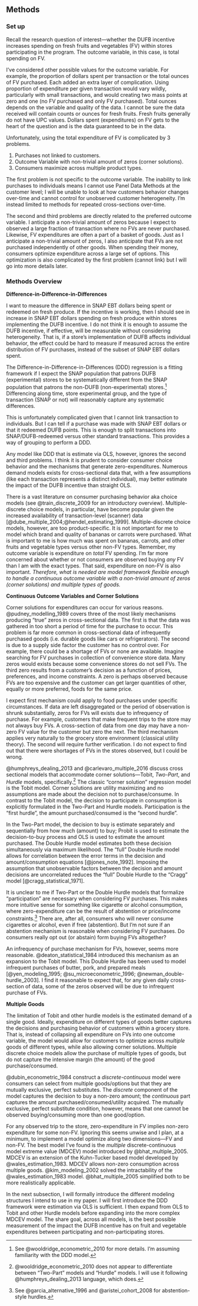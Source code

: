 ## Methods {#methods-1 -}

### Set up {-}

Recall the research question of interest---whether the DUFB incentive increases spending on fresh fruits and vegetables (FV) within stores participating in the program. The outcome variable, in this case, is total spending on FV.

I've considered other possible values for the outcome variable. For example, the proportion of dollars spent per transaction or the total ounces of FV purchased. Each added an extra layer of complication. Using proportion of expenditure per given transaction would vary wildly, particularly with small transactions, and would creating two mass points at zero and one (no FV purchased and only FV purchased). Total ounces depends on the variable and quality of the data. I cannot be sure the data received will contain counts or ounces for fresh fruits. Fresh fruits generally do not have UPC values. Dollars spent (expenditures) on FV gets to the heart of the question and is the data guaranteed to be in the data.

Unfortunately, using the total expenditure of FV is complicated by 3 problems.

1. Purchases not linked to customers.
2. Outcome Variable with non-trivial amount of zeros (corner solutions).
3. Consumers maximize across multiple product types.

The first problem is not specific to the outcome variable. The inability to link purchases to individuals means I cannot use Panel Data Methods at the customer level; I will be unable to look at how customers behavior changes over-time and cannot control for unobserved customer heterogeneity. I'm instead limited to methods for repeated cross-sections over-time.

The second and third problems are directly related to the preferred outcome variable. I anticipate a non-trivial amount of zeros because I expect to observed a large fraction of transaction where no FVs are never purchased. Likewise, FV expenditures are often a part of a basket of goods. Just as I anticipate a non-trivial amount of zeros, I also anticipate that FVs are not purchased independently of other goods. When spending their money, consumers optimize expenditure across a large set of options. This optimization is also complicated by the first problem (cannot link) but I will go into more details later.


### Methods Overview {-}

**Difference-in-Difference-in-Differences** 

I want to measure the difference in SNAP EBT dollars being spent or redeemed on fresh produce. If the incentive is working, then I should see in increase in SNAP EBT dollars spending on fresh produce within stores implementing the DUFB incentive. I do not think it is enough to assume the DUFB incentive, if effective, will be measurable without considering heterogeneity. That is, if a store's implementation of DUFB affects individual behavior, the effect could be hard to measure if measured across the entire distribution of FV purchases, instead of the subset of SNAP EBT dollars spent.

The Difference-in-Difference-in-Differences (DDD) regression is a fitting framework if I expect the SNAP population that patrons DUFB (experimental) stores to be systematically different from the SNAP population that patrons the non-DUFB (non-experimental) stores.^[See @wooldridge_econometric_2010 for more details. I'm assuming familiarity with the DDD model.] Differencing along time, store experimental group, and the type of transaction (SNAP or not) will reasonably capture any systematic differences.

This is unfortunately complicated given that I cannot link transaction to individuals. But I can tell if a purchase was made with SNAP EBT dollars or that it redeemed DUFB points. This is enough to split transactions into SNAP/DUFB-redeemed versus other standard transactions. This provides a way of grouping to perform a DDD.

Any model like DDD that is estimate via OLS, however, ignores the second and third problems. I think it is prudent to consider consumer choice behavior and the mechanisms that generate zero-expenditures. Numerous demand models exists for cross-sectional data that, with a few assumptions (like each transaction represents a distinct individual), may better estimate the impact of the DUFB incentive than straight OLS.

There is a vast literature on consumer purchasing behavior aka choice models (see @train_discrete_2009 for an introductory overview). Multiple-discrete choice models, in particular, have become popular given the increased availability of transaction-level (scanner) data [@dube_multiple_2004;@hendel_estimating_1999]. Multiple-discrete choice models, however, are too product-specific. It is not important for me to model which brand and quality of bananas or carrots were purchased. What is important to me is how much was spent on bananas, carrots, and other fruits and vegetable types versus other non-FV types. Remember, my outcome variable is expenditure on *total* FV spending. I'm far more concerned about whether or not consumers are observed buying *any* FV than I am with the exact types. That said, expenditure on non-FV is also important. *Therefore, what is needed are model framework flexible enough to handle a continuous outcome variable with a non-trivial amount of zeros (corner solutions) and multiple types of goods.*

**Continuous Outcome Variables and Corner Solutions**

Corner solutions for expenditures can occur for various reasons. @pudney_modelling_1989 covers three of the most likely mechanisms producing "true" zeros in cross-sectional data. The first is that the data was gathered in too short a period of time for the purchase to occur. This problem is far more common in cross-sectional data of infrequently purchased goods (i.e. durable goods like cars or refrigerators). The second is due to a supply side factor the customer has no control over. For example, there could be a shortage of FVs or none are available. Imagine searching for FV purchases in collection of convenience store data. Many zeros would exists because some convenience stores do not sell FVs. The third zero results from a customer's decision as a function of prices, preferences, and income constraints. A zero is perhaps observed because FVs are too expensive and the customer can get larger quantities of other, equally or more preferred, foods for the same price. 

I expect first mechanism could apply to food purchases under specific circumstances. If data are left disaggregated or the period of observation is shrunk substantially, zeros for FVs will exists due to infrequency of purchase. For example, customers that make frequent trips to the store may not always buy FVs. A cross-section of data from one day may have a non-zero FV value for the customer but zero the next. The third mechanism applies very naturally to the grocery store environment (classical utility theory). The second will require further verification. I do not expect to find out that there were shortages of FVs in the stores observed, but I could be wrong.

@humphreys_dealing_2013 and @carlevaro_multiple_2016 discuss cross sectional models that accommodate corner solutions---Tobit, *Two-Part*, and *Hurdle* models, specifically.^[@wooldridge_econometric_2010 does not appear to differentiate between "Two-Part" models and "Hurdle" models. I will use it following @humphreys_dealing_2013 language, which does.] The classic "corner solution" regression model is the Tobit model. Corner solutions are utility maximizing and no assumptions are made about the decision not to purchase/consume. In contrast to the Tobit model, the decision to participate in consumption is explicitly formulated in the Two-Part and Hurdle models. Participation is the "first hurdle", the amount purchased/consumed is the "second hurdle". 

In the Two-Part model, the decision to buy is estimate separately and sequentially from how much (amount) to buy; Probit is used to estimate the decision-to-buy process and OLS is used to estimate the amount purchased. The Double Hurdle model estimates both these decision simultaneously via maximum likelihood. The "full" Double Hurdle model allows for correlation between the error terms in the decision and amount/consumption equations [@jones_note_1992]. Imposing the assumption that unobservable factors between the decision and amount decisions are uncorrelated reduces the "full" Double Hurdle to the "Cragg" model [@cragg_statistical_1971].

It is unclear to me if Two-Part or the Double Hurdle models that formalize "participation" are necessary when considering FV purchases. This makes more intuitive sense for something like cigarette or alcohol consumption, where zero-expenditure can be the result of abstention or price/income constraints.^[See @garcia_alternative_1996 and @aristei_cohort_2008 for abstention-style hurdles.] There are, after all, consumers who will never consume cigarettes or alcohol, even if free (abstention). But I'm not sure if an abstention mechanism is reasonable when considering FV purchases. Do consumers really opt out (or abstain) form buying FVs altogether?

An infrequency of purchase mechanism for FVs, however, seems more reasonable. @deaton_statistical_1984 introduced this mechanism as an expansion to the Tobit model. This Double Hurdle has been used to model infrequent purchases of butter, pork, and prepared meals [@yen_modeling_1995; @su_microeconometric_1996; @newman_double-hurdle_2003]. I find it reasonable to expect that, for any given daily cross-section of data, some of the zeros observed will be due to infrequent purchase of FVs.

**Multiple Goods**

The limitation of Tobit and other hurdle models is the estimated demand of a single good. Ideally, expenditure on different types of goods better captures the decisions and purchasing behavior of customers within a grocery store. That is, instead of collapsing all expenditure on FVs into one outcome variable, the model would allow for customers to optimize across *multiple* goods of different types, while also allowing corner solutions. Multiple discrete choice models allow the purchase of multiple types of goods, but do not capture the intensive margin (the amount) of the good purchase/consumed.

@dubin_econometric_1984 construct a *discrete-continuous* model were consumers can select from multiple goods/options but that they are mutually exclusive, perfect substitutes. The *discrete* component of the model captures the decision to buy a non-zero amount; the *continuous* part captures the amount purchased/consumed/utility acquired. The mutually exclusive, perfect substitute condition, however, means that one cannot be observed buying/consuming more than one good/option. 

For any observed trip to the store, zero-expenditure in FV implies non-zero expenditure for some non-FV. Ignoring this seems unwise and I plan, at a minimum, to implement a model optimize along two dimensions---FV and non-FV. The best model I've found is the *multiple* discrete-continuous model extreme value (MDCEV) model introduced by @bhat_multiple_2005. MDCEV is an extension of the Kuhn-Tucker based model developed by @wales_estimation_1983. MDCEV allows non-zero consumption across multiple goods. @kim_modeling_2002 solved the intractability of the @wales_estimation_1983 model. @bhat_multiple_2005 simplified both to be more realistically applicable.

In the next subsection, I will formally introduce the different modeling structures I intend to use in my paper. I will first introduce the DDD framework were estimation via OLS is sufficient. I then expand from OLS to Tobit and other Hurdle models before expanding into the more complex MDCEV model. The share goal, across all models, is the best possible measurement of the impact the DUFB incentive has on fruit and vegetable expenditures between participating and non-participating stores.
